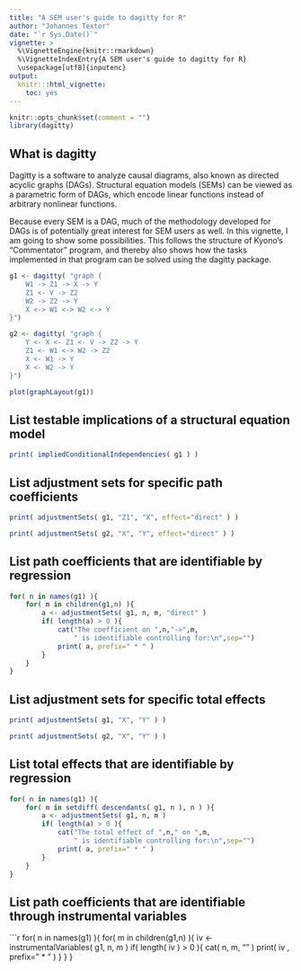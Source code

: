 ```yaml
---
title: "A SEM user's guide to dagitty for R"
author: "Johannes Textor"
date: "`r Sys.Date()`"
vignette: >
  %\VignetteEngine{knitr::rmarkdown}
  %\VignetteIndexEntry{A SEM user's guide to dagitty for R}
  \usepackage[utf8]{inputenc} 
output:
  knitr:::html_vignette:
    toc: yes
---
```


```r
knitr::opts_chunk$set(comment = "")
library(dagitty)
```

## What is dagitty

Dagitty is a software to analyze causal diagrams, also known as directed acyclic graphs 
(DAGs). Structural equation models (SEMs) can be viewed as a parametric form of DAGs,
which encode linear functions instead of arbitrary nonlinear functions.

Because every SEM is a DAG, much of the methodology developed for DAGs is of potentially
great interest for SEM users as well. In this vignette, I am going to show some
possibilities. This follows the structure of Kyono's "Commentator" program, and thereby
also shows how the tasks implemented in that program can be solved using the dagitty
package.

```r
g1 <- dagitty( "graph {
	W1 -> Z1 -> X -> Y
	Z1 <- V -> Z2
	W2 -> Z2 -> Y
	X <-> W1 <-> W2 <-> Y
}")

g2 <- dagitty( "graph {
	Y <- X <- Z1 <- V -> Z2 -> Y
	Z1 <- W1 <-> W2 -> Z2
	X <- W1 -> Y
	X <- W2 -> Y
}")

plot(graphLayout(g1))
```

## List testable implications of a structural equation model
```r
print( impliedConditionalIndependencies( g1 ) )
```

## List adjustment sets for specific path coefficients 

```r
print( adjustmentSets( g1, "Z1", "X", effect="direct" ) )
```

```r
print( adjustmentSets( g2, "X", "Y", effect="direct" ) )
```

## List path coefficients that are identifiable by regression
```r
for( n in names(g1) ){
	for( m in children(g1,n) ){
		a <- adjustmentSets( g1, n, m, "direct" )
		if( length(a) > 0 ){
			cat("The coefficient on ",n,"->",m,
				" is identifiable controlling for:\n",sep="")
			print( a, prefix=" * " )
		}
	}
}
```

## List adjustment sets for specific total effects

```r
print( adjustmentSets( g1, "X", "Y" ) )
```

```r
print( adjustmentSets( g2, "X", "Y" ) )
```

## List total effects that are identifiable by regression
```r
for( n in names(g1) ){
	for( m in setdiff( descendants( g1, n ), n ) ){
		a <- adjustmentSets( g1, n, m )
		if( length(a) > 0 ){
			cat("The total effect of ",n," on ",m,
				" is identifiable controlling for:\n",sep="")
			print( a, prefix=" * " )
		}
	}
}
```

## List path coefficients that are identifiable through instrumental variables
```r
for( n in names(g1) ){
	for( m in children(g1,n) ){
		iv <- instrumentalVariables( g1, n, m )
		if( length( iv ) > 0 ){
			cat( n, m, "\n" )
			print( iv , prefix=" * " )
		}
	}
}
